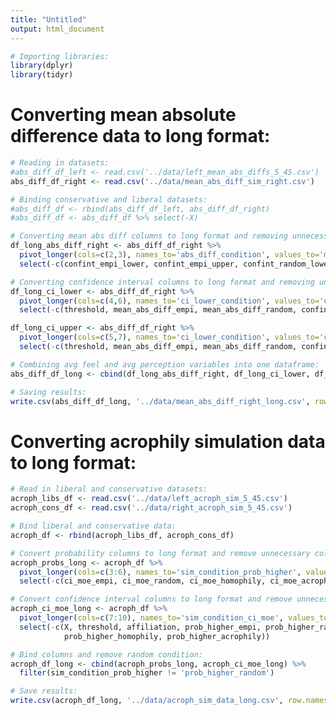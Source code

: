 ```yaml
---
title: "Untitled"
output: html_document
---
```



```r
# Importing libraries:
library(dplyr)
library(tidyr)
```


# Converting mean absolute difference data to long format:

```r

# Reading in datasets:
#abs_diff_df_left <- read.csv('../data/left_mean_abs_diffs_5_45.csv')
abs_diff_df_right <- read.csv('../data/mean_abs_diff_sim_right.csv')

# Binding conservative and liberal datasets:
#abs_diff_df <- rbind(abs_diff_df_left, abs_diff_df_right)
#abs_diff_df <- abs_diff_df %>% select(-X)

# Converting mean abs diff columns to long format and removing unnecessary columns:
df_long_abs_diff_right <- abs_diff_df_right %>% 
  pivot_longer(cols=c(2,3), names_to='abs_diff_condition', values_to='mean_abs_diff') %>%
  select(-c(confint_empi_lower, confint_empi_upper, confint_random_lower, confint_random_upper))

# Converting confidence interval columns to long format and removing unnecessary columns:
df_long_ci_lower <- abs_diff_df_right %>% 
  pivot_longer(cols=c(4,6), names_to='ci_lower_condition', values_to='ci_lower') %>%
  select(-c(threshold, mean_abs_diff_empi, mean_abs_diff_random, confint_empi_upper, confint_random_upper))

df_long_ci_upper <- abs_diff_df_right %>% 
  pivot_longer(cols=c(5,7), names_to='ci_lower_condition', values_to='ci_upper') %>%
  select(-c(threshold, mean_abs_diff_empi, mean_abs_diff_random, confint_empi_lower, confint_random_lower))

# Combining avg feel and avg perception variables into one dataframe:
abs_diff_df_long <- cbind(df_long_abs_diff_right, df_long_ci_lower, df_long_ci_upper)

# Saving results:
write.csv(abs_diff_df_long, '../data/mean_abs_diff_right_long.csv', row.names=FALSE)
```


# Converting acrophily simulation data to long format:

```r
# Read in liberal and conservative datasets:
acroph_libs_df <- read.csv('../data/left_acroph_sim_5_45.csv')
acroph_cons_df <- read.csv('../data/right_acroph_sim_5_45.csv')

# Bind liberal and conservative data:
acroph_df <- rbind(acroph_libs_df, acroph_cons_df)

# Convert probability columns to long format and remove unnecessary columns:
acroph_probs_long <- acroph_df %>%
  pivot_longer(cols=c(3:6), names_to='sim_condition_prob_higher', values_to='prob_higher') %>%
  select(-c(ci_moe_empi, ci_moe_random, ci_moe_homophily, ci_moe_acrophily))

# Convert confidence interval columns to long format and remove unnecessary columns:
acroph_ci_moe_long <- acroph_df %>%
  pivot_longer(cols=c(7:10), names_to='sim_condition_ci_moe', values_to='ci_moe') %>%
  select(-c(X, threshold, affiliation, prob_higher_empi, prob_higher_random, 
            prob_higher_homophily, prob_higher_acrophily))

# Bind columns and remove random condition:
acroph_df_long <- cbind(acroph_probs_long, acroph_ci_moe_long) %>% 
  filter(sim_condition_prob_higher != 'prob_higher_random')

# Save results:
write.csv(acroph_df_long, '../data/acroph_sim_data_long.csv', row.names=FALSE)
```
